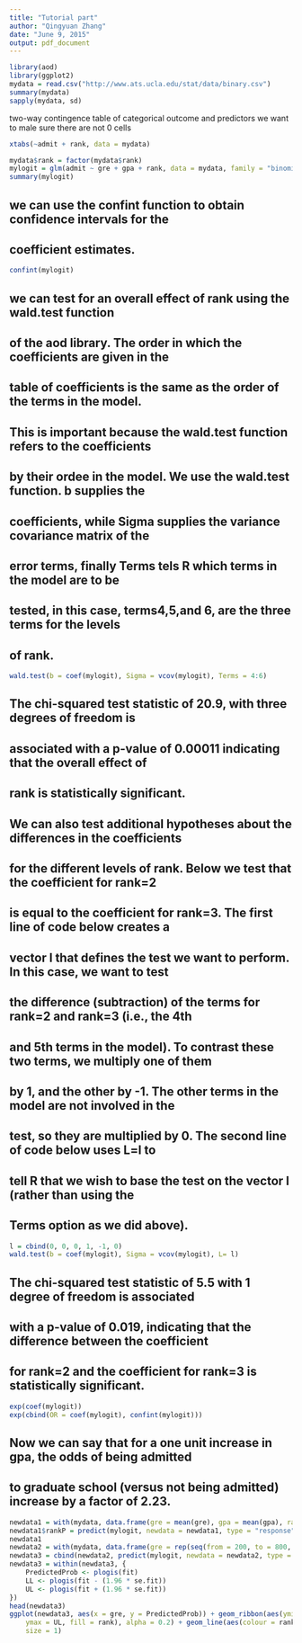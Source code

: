 ```yaml
---
title: "Tutorial part"
author: "Qingyuan Zhang"
date: "June 9, 2015"
output: pdf_document
---
```




```r
library(aod)
library(ggplot2)
mydata = read.csv("http://www.ats.ucla.edu/stat/data/binary.csv")
summary(mydata)
sapply(mydata, sd)
```

 two-way contingence table of categorical outcome and predictors we want to
 male sure there are not 0 cells

```r
xtabs(~admit + rank, data = mydata)
```

```r
mydata$rank = factor(mydata$rank)
mylogit = glm(admit ~ gre + gpa + rank, data = mydata, family = "binomial")
summary(mylogit)
```

## we can use the confint function to obtain confidence intervals for the 
## coefficient estimates. 

```r
confint(mylogit)
```

## we can test for an overall effect of rank using the wald.test function 
## of the aod library. The order in which the coefficients are given in the
## table of coefficients is the same as the order of the terms in the model.
## This is important because the wald.test function refers to the coefficients
## by their ordee in the model. We use the wald.test function. b supplies the
## coefficients, while Sigma supplies the variance covariance matrix of the 
## error terms, finally Terms tels R which terms in the model are to be 
## tested, in this case, terms4,5,and 6, are the three terms for the levels 
## of rank.

```r
wald.test(b = coef(mylogit), Sigma = vcov(mylogit), Terms = 4:6)
```

## The chi-squared test statistic of 20.9, with three degrees of freedom is 
## associated with a p-value of 0.00011 indicating that the overall effect of
## rank is statistically significant.
## We can also test additional hypotheses about the differences in the coefficients
## for the different levels of rank. Below we test that the coefficient for rank=2 
## is equal to the coefficient for rank=3. The first line of code below creates a
## vector l that defines the test we want to perform. In this case, we want to test
## the difference (subtraction) of the terms for rank=2 and rank=3 (i.e., the 4th 
## and 5th terms in the model). To contrast these two terms, we multiply one of them
## by 1, and the other by -1. The other terms in the model are not involved in the
## test, so they are multiplied by 0. The second line of code below uses L=l to 
## tell R that we wish to base the test on the vector l (rather than using the 
## Terms option as we did above).

```r
l = cbind(0, 0, 0, 1, -1, 0)
wald.test(b = coef(mylogit), Sigma = vcov(mylogit), L= l)
```

## The chi-squared test statistic of 5.5 with 1 degree of freedom is associated 
## with a p-value of 0.019, indicating that the difference between the coefficient
## for rank=2 and the coefficient for rank=3 is statistically significant.

```r
exp(coef(mylogit))
exp(cbind(OR = coef(mylogit), confint(mylogit)))
```

## Now we can say that for a one unit increase in gpa, the odds of being admitted 
## to graduate school (versus not being admitted) increase by a factor of 2.23. 

```r
newdata1 = with(mydata, data.frame(gre = mean(gre), gpa = mean(gpa), rank = factor(1:4)))
newdata1$rankP = predict(mylogit, newdata = newdata1, type = "response")
newdata1
newdata2 = with(mydata, data.frame(gre = rep(seq(from = 200, to = 800, length.out = 100),4), gpa = mean(gpa), rank = factor(rep(1:4, each = 100))))
newdata3 = cbind(newdata2, predict(mylogit, newdata = newdata2, type = "link", se = TRUE))
newdata3 = within(newdata3, {
    PredictedProb <- plogis(fit)
    LL <- plogis(fit - (1.96 * se.fit))
    UL <- plogis(fit + (1.96 * se.fit))
})
head(newdata3)
ggplot(newdata3, aes(x = gre, y = PredictedProb)) + geom_ribbon(aes(ymin = LL,
    ymax = UL, fill = rank), alpha = 0.2) + geom_line(aes(colour = rank),
    size = 1)
```

